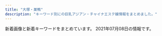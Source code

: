 ```yaml
---
title: "大塚・巣鴨"
description: "キーワード別にの巨乳アジアン・チャイナエステ嬢情報をまとめました。"
---
```


新着画像と新着キーワードをまとめています。
2021年07月08日の情報です。

<DmmAffiliateIns />
<KeywordTable
  shops={
    [
    {
        "station": "JR\u99d2\u8fbc\u99c5\u6771\u53e3",
        "img_links": [
            "http://arm-es.com/media/sites/13/2021/02/r1-1.jpg",
            "http://arm-es.com/media/sites/13/2021/03/1616658266-9AFA83A6-DA81-4A53-8BB7-573D97A63C23.jpeg",
            "http://arm-es.com/media/sites/13/elementor/thumbs/1613538765-F562FBE7-D9D5-4A85-97B7-94AF100F9870-p2zdfc5no7l6u0mpugrrh7estz1rfzcbvcszv6b2cg.jpeg",
            "http://arm-es.com/media/sites/13/elementor/thumbs/1612941410-5-p2nc6dkpe7hnic39qqy6x9d191f82kitxforuwdz20.jpg",
            "http://arm-es.com/media/sites/13/elementor/thumbs/1623719718-2-p8ohgdye5w1igswx9b0t9ohujj7obbd4f70dqautgg.jpg",
            "http://arm-es.com/media/sites/13/2021/02/r2-1.jpg",
            "http://arm-es.com/media/sites/13/elementor/thumbs/1612941284-4-p2nc3351h2zivgvaybr7738yehmz4pgnh5hle19ku0.jpg",
            "http://arm-es.com/media/sites/13/elementor/thumbs/1612941267-3-p2nc2n5s8wdne3iijmujipa4axtqhup7qyec8bx9rs.jpg",
            "http://arm-es.com/media/sites/13/elementor/thumbs/1615907550-DE5AD401-0C44-4EC3-AB52-CB94A75B4D20-p4b3gedphkahsbf1rk9reb6hl6w950twbseooo34ps.jpeg",
            "http://arm-es.com/media/sites/13/elementor/thumbs/1612941234-1-p2nc1s54yg8g4orez3va4pcllv4rmf8vutn0pww1b4.jpg",
            "http://arm-es.com/media/sites/13/elementor/thumbs/1623076401-1-p8bivcvfbo69pdjd473zpuosrfmws3bi1m4vhxza1s.jpg",
            "http://arm-es.com/media/sites/13/2021/02/1613544003-c19.jpg",
            "http://arm-es.com/media/sites/13/elementor/thumbs/1612941250-2-p2nc276j0prrwq5q4xxvubba7e0huzxs0rb32mkypk.jpg",
            "http://arm-es.com/media/sites/13/elementor/thumbs/1612941234-1-p2nc1s53zd76qyrkkrfuqf3wp82mfua2movbe779h4.jpg",
            "http://arm-es.com/media/sites/13/elementor/thumbs/1620398909-1-p6tkxy0ltzgi90uyzgw6t8z0s28e1bsp25cklhd2g0.jpg",
            "http://arm-es.com/media/sites/13/elementor/thumbs/1619432795-1-p6a48o8wfryoxtz2upg7drb5sqdut37uwnb0df4h40.jpg",
            "http://arm-es.com/media/sites/13/elementor/thumbs/1612941358-6-p2nc50p3itmqqm29o5tlblp2d044yb4sepriwieg1k.jpg",
            "http://arm-es.com/media/sites/13/elementor/thumbs/1614830040-A4F263E2-84CF-4064-849B-5F1D3A8962B7-p3pdykoker7f35d9jk8yis75bexrtphuaa8gl2e10g.jpeg",
            "http://arm-es.com/media/sites/13/elementor/thumbs/1612941250-2-p2nc276jzst1ag5kjadb8ljz412n1kwl8w2sec9qjk.jpg",
            "http://arm-es.com/media/sites/13/2021/02/1612779406-flash1.jpg",
            "http://arm-es.com/media/sites/13/elementor/thumbs/1612941267-3-p2nc2n5t7zewrticxz9ywzit7kvvofo0z361k1m1ls.jpg",
            "http://arm-es.com/media/sites/13/2021/03/1616658265-717B549D-EE02-4F25-9DF3-43649AB2785F.jpeg",
            "http://arm-es.com/media/sites/13/2021/02/1612779404-flash.jpg",
            "http://arm-es.com/media/sites/13/2021/02/1612776477-top.jpg",
            "http://arm-es.com/media/sites/13/2021/04/1624933712-2.jpg"
        ],
        "url": "http://arm-es.com/",
        "name": "\u30de\u30b7\u30e5\u30de\u30ed",
        "keywords": {}
    },
    {
        "keywords": {},
        "name": "Relax Luck",
        "url": "http://www.relax-luck.work/",
        "station": "JR\u5de3\u9d28\u99c5\u6b63\u9762\u53e3",
        "img_links": [
            "http://www.relax-luck.work/images/3.jpg",
            "http://www.relax-luck.work/images/interior_t.jpg",
            "http://www.relax-luck.work/images/rec1.jpg",
            "http://www.relax-luck.work/sp/images/sys.png",
            "http://www.relax-luck.work/sp/img/sizuka1.jpg",
            "http://www.relax-luck.work/sp/images/tel.png",
            "http://www.relax-luck.work/img/siori1.jpg",
            "http://www.relax-luck.work/img/miho1.jpg",
            "http://www.relax-luck.work/images/sm.jpg",
            "http://www.relax-luck.work/sp/img/miho2.jpg",
            "http://www.relax-luck.work/images/int1.png",
            "http://www.relax-luck.work/sp/images/news.jpg",
            "http://www.relax-luck.work/sp/staff/erika.jpg",
            "http://www.relax-luck.work/sp/staff/siori.jpg",
            "http://www.relax-luck.work/sp/images/staff_t.jpg",
            "http://www.relax-luck.work/sp/img/erika2.jpg",
            "http://www.relax-luck.work/sp/images/interior_t.jpg",
            "http://www.relax-luck.work/sp/images/int2.png",
            "http://www.relax-luck.work/img/sizuka1.jpg",
            "http://www.relax-luck.work/sp/images/int1.png",
            "http://www.relax-luck.work/sp/images/rec2.jpg",
            "http://www.relax-luck.work/sp/img/sizuka2.jpg",
            "http://www.relax-luck.work/images/2.jpg",
            "http://www.relax-luck.work/images/int2.png",
            "http://www.relax-luck.work/sp/menu/top.jpg",
            "http://www.relax-luck.work/img/sizuka2.jpg",
            "http://www.relax-luck.work/images/ac1.jpg",
            "http://www.relax-luck.work/images/1.jpg",
            "http://www.relax-luck.work/sp/images/footer.jpg",
            "http://www.relax-luck.work/sp/images/head.jpg",
            "http://www.relax-luck.work/sp/staff/miho.jpg",
            "http://www.relax-luck.work/images/ta.jpg",
            "http://www.relax-luck.work/images/staff_t.jpg",
            "http://www.relax-luck.work/images/4.jpg",
            "http://www.relax-luck.work/sp/images/ta.png",
            "http://www.relax-luck.work/sp/images/ac1.png",
            "http://www.relax-luck.work/sp/img/siori2.jpg",
            "http://www.relax-luck.work/img/miho2.jpg",
            "http://www.relax-luck.work/images/sys.png",
            "http://www.relax-luck.work/images/news_t.jpg",
            "http://www.relax-luck.work/sp/images/ac1.jpg",
            "http://www.relax-luck.work/sp/menu/staff.jpg",
            "http://www.relax-luck.work/images/head.jpg",
            "http://www.relax-luck.work/images/rec2.jpg",
            "http://www.relax-luck.work/img/erika2.jpg",
            "http://www.relax-luck.work/img/siori2.jpg",
            "http://www.relax-luck.work/sp/img/erika1.jpg",
            "http://www.relax-luck.work/sp/images/rec1.jpg",
            "http://www.relax-luck.work/sp/img/miho1.jpg",
            "http://www.relax-luck.work/img/erika1.jpg",
            "http://www.relax-luck.work/sp/staff/sizuka.jpg",
            "http://www.relax-luck.work/images/tr.jpg",
            "http://www.relax-luck.work/sp/img/siori1.jpg"
        ]
    },
    {
        "url": "http://koukou.ests.co/",
        "img_links": [],
        "keywords": {},
        "name": "\u3046\u3055\u304e",
        "station": "JR\u99d2\u8fbc\u99c5\u5317\u53e3"
    },
    {
        "keywords": {
            "92": 4,
            "D": 20,
            "F": 4,
            "87": 20
        },
        "url": "https://ootsuka-esthe.com/",
        "img_links": [
            "https://ootsuka-esthe.com/wp-content/uploads/2021/05/\u30d7\u30ec\u30bc\u30f3\u30c6\u30fc\u30b7\u30e7\u30f3\uff13-300x144.jpg",
            "https://ootsuka-esthe.com/wp-content/uploads/2021/05/c299901-225x300.jpg",
            "https://ootsuka-esthe.com/wp-content/uploads/2021/05/c99801-225x300.jpg",
            "https://ootsuka-esthe.com/wp-content/uploads/2021/05/c100001-225x300.jpg",
            "https://ootsuka-esthe.com/wp-content/uploads/2021/05/\u30d7\u30ec\u30bc\u30f3\u30c6\u30fc\u30b7\u30e7\u30f3\uff13-1-300x139.jpg",
            "https://ootsuka-esthe.com/wp-content/uploads/2021/05/\u30d7\u30ec\u30bc\u30f3\u30c6\u30fc\u30b7\u30e7\u30f3\uff12-300x139.jpg",
            "https://ootsuka-esthe.com/wp-content/uploads/2021/06/\u96fb\u8a71\u756a\u53f7TOP.jpg"
        ],
        "name": "\u611b",
        "station": "JR\u5927\u585a\u99c5\u5317\u53e3"
    },
    {
        "name": "\u7652\u51e6\uff5e\u30e6\u30c9\u30b3\u30ed\uff5e",
        "url": "http://relaxation.ebb.jp/",
        "img_links": [
            "http://relaxation.ebb.jp/2/uploadimg/1622415878.jpg",
            "http://relaxation.ebb.jp/2/uploadimg/1614080268.jpg",
            "http://relaxation.ebb.jp/int1.jpg",
            "http://relaxation.ebb.jp/int2.jpg",
            "http://relaxation.ebb.jp/2/uploadimg/1622445774.jpg",
            "http://relaxation.ebb.jp/2/uploadimg/1625038221.jpg",
            "http://relaxation.ebb.jp/2/uploadimg/1622415926.jpg",
            "http://relaxation.ebb.jp/2/uploadimg/1622958883.jpg",
            "http://relaxation.ebb.jp/2/uploadimg/1614080305.jpg",
            "http://relaxation.ebb.jp/2/uploadimg/1622415919.jpg",
            "http://relaxation.ebb.jp/2/uploadimg/1625038168.jpg",
            "http://relaxation.ebb.jp/2/uploadimg/1623304693.jpg",
            "http://relaxation.ebb.jp/dozdLZQPkhPUwC2.png",
            "http://relaxation.ebb.jp/2/uploadimg/1614080297.jpg",
            "http://relaxation.ebb.jp/vis_theptframe.png",
            "http://relaxation.ebb.jp/2/uploadimg/1622415787.jpg",
            "http://relaxation.ebb.jp/2/uploadimg/1622446106.jpg",
            "http://relaxation.ebb.jp/int3.jpg"
        ],
        "station": "JR\u99d2\u8fbc\u99c5\u5317\u53e3",
        "keywords": {
            "87": 12,
            "G": 24,
            "98": 12,
            "84": 24,
            "E": 12,
            "C": 24,
            "86": 12,
            "D": 24
        }
    },
    {
        "img_links": [
            "http://hi-msg.com/cocochi/images/slider/slide2.png",
            "http://hi-msg.com/cocochi/images/an_3_01.jpg",
            "http://hi-msg.com/cocochi/images/slider/slide1s.png",
            "http://hi-msg.com/cocochi/images/staff_images/st2.jpg",
            "http://hi-msg.com/cocochi/images/an_6_01.jpg",
            "http://hi-msg.com/cocochi/images/fbb.jpg",
            "http://hi-msg.com/cocochi/images/an_1_01.jpg",
            "http://hi-msg.com/cocochi/images/slider/slide1.png",
            "http://hi-msg.com/cocochi/images/index-1.jpg",
            "http://hi-msg.com/cocochi/images/staff_images/sl.png",
            "http://hi-msg.com/cocochi/images/r3.jpg",
            "http://hi-msg.com/cocochi/images/an_4_01.jpg",
            "http://hi-msg.com/cocochi/images/index-2.jpg",
            "http://hi-msg.com/cocochi/images/r1.jpg",
            "http://hi-msg.com/cocochi/images/index_01.jpg",
            "http://hi-msg.com/cocochi/images/an_3_02.jpg",
            "http://hi-msg.com/cocochi/images/an_6_02.jpg",
            "http://hi-msg.com/cocochi/images/an_1_02.jpg",
            "http://hi-msg.com/cocochi/images/slider/slide3.png",
            "http://hi-msg.com/cocochi/images/an_5_02.jpg",
            "http://hi-msg.com/cocochi/images/r2.jpg",
            "http://hi-msg.com/cocochi/images/slider/slide3s.png",
            "http://hi-msg.com/cocochi/images/slider/slide2s.png",
            "http://hi-msg.com/cocochi/images/sys1.jpg",
            "http://hi-msg.com/cocochi/images/r4.jpg",
            "http://hi-msg.com/cocochi/images/qr.jpg",
            "http://hi-msg.com/cocochi/images/staff_images/st3.jpg",
            "http://hi-msg.com/cocochi/images/an_5_01.jpg",
            "http://hi-msg.com/cocochi/images/eve.png",
            "http://hi-msg.com/cocochi/images/staff_images/st1.jpg",
            "http://hi-msg.com/cocochi/images/an_2_02.jpg",
            "http://hi-msg.com/cocochi/images/an_2_01.jpg",
            "http://hi-msg.com/cocochi/images/an_4_02.jpg"
        ],
        "station": "JR\u5927\u585a\u99c5\u5317\u53e3",
        "keywords": {
            "86": 14,
            "E": 7,
            "87": 7
        },
        "url": "http://hi-msg.com/cocochi/",
        "name": "COCOCHI"
    },
    {
        "keywords": {
            "D": 9,
            "C": 10
        },
        "station": "JR\u5927\u585a\u99c5\u5357\u53e3",
        "url": "http://alinse.xyz/",
        "img_links": [
            "http://alinse.xyz/uploads/210615/1-210615095409211.jpg",
            "http://alinse.xyz/uploads/210519/1-21051Z9520c53.jpg",
            "http://alinse.xyz/picture/1.jpg",
            "http://alinse.xyz/uploads/210602/1-2106021F242339.jpg",
            "http://alinse.xyz/uploads/210519/1-21051Z95402Q6.jpg",
            "http://alinse.xyz/picture/4.jpg",
            "http://alinse.xyz/uploads/210615/1-2106150956333I.jpg",
            "http://alinse.xyz/uploads/210519/1-21051Z95156419.jpg",
            "http://alinse.xyz/uploads/210519/1-21051Z95522101.jpg",
            "http://alinse.xyz/uploads/210615/1-210615095529140.jpg",
            "http://alinse.xyz/uploads/210519/1-21051Z954121X.jpg",
            "http://alinse.xyz/picture/call.png",
            "http://alinse.xyz/uploads/210602/1-2106021F30R25.jpg",
            "http://alinse.xyz/uploads/210615/1-210615095516132.jpg",
            "http://alinse.xyz/uploads/210602/1-2106021F0163M.jpg",
            "http://alinse.xyz/picture/tel.png",
            "http://alinse.xyz/uploads/210602/1-2106021F033349.jpg",
            "http://alinse.xyz/picture/top-img01.png",
            "http://alinse.xyz/picture/3.jpg",
            "http://alinse.xyz/uploads/210519/1-21051Z95534935.jpg",
            "http://alinse.xyz/uploads/210615/1-21061509564S23.jpg",
            "http://alinse.xyz/picture/2.jpg",
            "http://alinse.xyz/picture/top-img10.jpg",
            "http://alinse.xyz/uploads/210615/1-21061509535W17.jpg"
        ],
        "name": "\u304a\u304b\u3048\u308a"
    },
    {
        "keywords": {
            "F": 4,
            "\u30c0\u30a4\u30ca\u30de\u30a4\u30c8": 3,
            "\u30bb\u30af\u30b7\u30fc": 3,
            "D": 11
        },
        "url": "https://koi-relax.tokyo/",
        "name": "\u604b",
        "station": "JR\u5de3\u9d28\u99c5",
        "img_links": [
            "https://koi-relax.tokyo/wp-content/themes/este/img/3.jpg",
            "https://koi-relax.tokyo/wp-content/themes/este/img/top-img03.png",
            "https://koi-relax.tokyo/wp-content/uploads/2021/05/98726151.jpg",
            "https://koi-relax.tokyo/wp-content/themes/este/img/4.jpg",
            "https://koi-relax.tokyo/wp-content/themes/este/img/tel_header.png",
            "https://koi-relax.tokyo/wp-content/uploads/2021/03/ui2yt1fg.jpg",
            "https://koi-relax.tokyo/wp-content/themes/este/img/tel_footer.png",
            "https://koi-relax.tokyo/wp-content/uploads/2021/05/2187ty.jpg",
            "https://koi-relax.tokyo/wp-content/themes/este/img/top-img02b.png",
            "https://koi-relax.tokyo/wp-content/uploads/2021/03/987syatdf.jpg",
            "https://koi-relax.tokyo/wp-content/uploads/2021/03/iuygfas.jpg",
            "https://koi-relax.tokyo/wp-content/themes/este/img/top-img01a.png",
            "https://koi-relax.tokyo/wp-content/uploads/2021/05/90829716ty.jpg",
            "https://koi-relax.tokyo/wp-content/themes/este/img/2.jpg",
            "https://koi-relax.tokyo/wp-content/themes/este/img/1.jpg",
            "https://koi-relax.tokyo/wp-content/themes/este/img/top-img01b.png",
            "https://koi-relax.tokyo/wp-content/themes/este/img/call.png"
        ]
    },
    {
        "keywords": {
            "C": 7,
            "87": 3,
            "88": 3,
            "D": 1,
            "86": 1,
            "89": 1
        },
        "img_links": [
            "http://www.ko-story.com/css/main-staff03.jpg",
            "http://www.ko-story.com/css/top01-left01.png",
            "http://www.ko-story.com/css/staff/staff-0010-a.jpg",
            "http://www.ko-story.com/css/nav/nav-005.jpg",
            "http://www.ko-story.com/css/nav/nav-004.jpg",
            "http://www.ko-story.com/css/top01-left02.jpg",
            "http://www.ko-story.com/css/osusume-17a.jpg",
            "http://www.ko-story.com/css/tel01.png",
            "http://www.ko-story.com/css/nav/nav-002.jpg",
            "http://www.ko-story.com/css/staff/staff-0010-b.jpg",
            "http://www.ko-story.com/css/top01-left03.jpg",
            "http://www.ko-story.com/css/staff/staff-008-a.jpg",
            "http://www.ko-story.com/css/nav/nav-003.jpg",
            "http://www.ko-story.com/css/head-change.jpg",
            "http://www.ko-story.com/css/staff/staff-0005-b.jpg",
            "http://www.ko-story.com/css/nav/nav-001.jpg",
            "http://www.ko-story.com/css/staff/staff-06-b.jpg",
            "http://www.ko-story.com/css/osusume-016.jpg",
            "http://www.ko-story.com/css/osusume-0011.jpg",
            "http://www.ko-story.com/css/main-girl02.png",
            "http://www.ko-story.com/css/nav/nav-007.jpg",
            "http://www.ko-story.com/css/staff/staff-0005-a.jpg",
            "http://www.ko-story.com/css/staff/staff-06-a.jpg",
            "http://www.ko-story.com/css/staff/staff-008-b.jpg",
            "http://www.ko-story.com/css/main-staff01.jpg",
            "http://www.ko-story.com/css/nav/nav-006.jpg"
        ],
        "url": "http://www.ko-story.com/",
        "name": "\u30b9\u30c8\u30fc\u30ea\u30fc",
        "station": "JR\u99d2\u8fbc\u99c5\u5357\u53e3"
    },
    {
        "station": "JR\u5927\u585a\u99c5\u5357\u53e3",
        "url": "http://rin-este.info/",
        "img_links": [
            "http://rin-este.info/wp-content/themes/este/img/top-img01.png",
            "https://rin-este.info/wp-content/themes/este/img/tel_footer.png",
            "http://rin-este.info/wp-content/themes/este/img/1.jpg",
            "https://rin-este.info/wp-content/themes/este/img/top-img05.png",
            "https://rin-este.info/wp-content/uploads/2021/02/jsioaioasoai.jpg",
            "https://rin-este.info/wp-content/uploads/2021/02/0006.jpg",
            "https://rin-este.info/wp-content/themes/este/img/2.jpg",
            "https://rin-este.info/wp-content/themes/este/img/top-img02.png",
            "http://rin-este.info/wp-content/themes/este/img/tel_footer.png",
            "http://rin-este.info/wp-content/themes/este/img/top-img02.png",
            "https://rin-este.info/wp-content/themes/este/img/3.jpg",
            "https://rin-este.info/wp-content/uploads/2021/02/shaujsialskas.jpg",
            "https://rin-este.info/wp-content/themes/este/img/top-img03.png",
            "https://rin-este.info/wp-content/uploads/2021/02/3sjaioaoisaas.jpg",
            "https://rin-este.info/wp-content/themes/este/img/top-img04.png",
            "https://rin-este.info/wp-content/themes/este/img/1.jpg",
            "https://rin-este.info/wp-content/themes/este/img/4.jpg",
            "http://rin-este.info/wp-content/themes/este/img/tel_header.png",
            "http://rin-este.info/wp-content/themes/este/img/2.jpg",
            "https://rin-este.info/wp-content/themes/este/img/tel_header.png",
            "http://rin-este.info/wp-content/themes/este/img/call.png",
            "https://rin-este.info/wp-content/themes/este/img/top-img01.png",
            "http://rin-este.info/wp-content/themes/este/img/top-img05.png",
            "https://rin-este.info/wp-content/uploads/2021/02/1saijojsaiosa.jpg",
            "http://rin-este.info/wp-content/themes/este/img/3.jpg",
            "http://rin-este.info/wp-content/themes/este/img/top-img04.png",
            "https://rin-este.info/wp-content/uploads/2021/02/sajioaioaa1.jpg",
            "https://rin-este.info/wp-content/uploads/2021/02/00002101021.jpg",
            "http://rin-este.info/wp-content/themes/este/img/4.jpg",
            "https://rin-este.info/wp-content/uploads/2021/02/0000000000.jpg",
            "https://rin-este.info/wp-content/themes/este/img/call.png"
        ],
        "keywords": {
            "E": 14,
            "F": 4,
            "D": 20,
            "\u30bb\u30af\u30b7\u30fc": 2
        },
        "name": "\u51db\u82b1 \u308a\u3093\u304b"
    },
    {
        "img_links": [],
        "station": "JR\u99d2\u8fbc\u99c5\u5357\u53e3",
        "name": "\u7652\u3057\u306e\u68ee",
        "keywords": {},
        "url": "http://iyashinomori.oks.bz/"
    },
    {
        "station": "JR\u5927\u585a\u99c5\u5317\u53e3",
        "img_links": [],
        "name": "SAKURA \u30ea\u30e9\u30af\u30bc\u30fc\u30b7\u30e7\u30f3",
        "url": "https://sakura.aoaoeo.com/",
        "keywords": {}
    },
    {
        "url": "http://mermaid.tyo.ac/",
        "keywords": {
            "E": 6,
            "83": 6,
            "D": 42,
            "C": 30,
            "87": 6,
            "85": 18,
            "86": 24
        },
        "name": "RelaCute no.1\u30fb\u30ea\u30e9\u30ad\u30e5\u30fc\u30c8 no.1",
        "station": "\u897f\u5de3\u9d28\u99c5A3\u53e3",
        "img_links": [
            "http://mermaid.tyo.ac/photos/sites/9/2020/07/2020070504013943.jpg",
            "http://mermaid.tyo.ac/photos/sites/9/2020/07/2020070504013051.jpg",
            "http://mermaid.tyo.ac/images/room1.jpg",
            "http://mermaid.tyo.ac/images/themes/blue/r3.jpg",
            "http://mermaid.tyo.ac/images/themes/blue/s_staff.png",
            "http://mermaid.tyo.ac/images/themes/blue/s_pickup.png",
            "http://mermaid.tyo.ac/photos/sites/9/2020/07/2020070504014544.jpg",
            "http://mermaid.tyo.ac/images/themes/blue/s_news.png",
            "http://mermaid.tyo.ac/photos/sites/9/2020/07/2020070504013841.jpg",
            "http://mermaid.tyo.ac/images/themes/blue/no2.png",
            "http://mermaid.tyo.ac/images/themes/blue/line.png",
            "http://mermaid.tyo.ac/photos/sites/9/2020/07/2020070504013113.jpg",
            "http://mermaid.tyo.ac/photos/sites/9/2020/07/2020070504012720.jpg",
            "http://mermaid.tyo.ac/photos/sites/9/2020/07/2020070504014156.jpg",
            "http://mermaid.tyo.ac/images/room4.jpg",
            "http://mermaid.tyo.ac/photos/sites/9/2021/04/2021040810220626.jpg",
            "http://mermaid.tyo.ac/photos/sites/9/2020/07/2020070504013427.jpg",
            "http://mermaid.tyo.ac/photos/sites/9/2021/04/2021040810545454.jpg",
            "http://mermaid.tyo.ac/photos/sites/9/2020/07/2020070504012584.jpg",
            "http://mermaid.tyo.ac/photos/sites/9/2021/04/2021040810221422.jpg",
            "http://mermaid.tyo.ac/photos/sites/9/2021/04/2021040810550977.jpg",
            "http://mermaid.tyo.ac/photos/sites/9/2020/07/2020070504013325.jpg",
            "http://mermaid.tyo.ac/photos/sites/9/2021/04/2021040810222247.jpg",
            "http://mermaid.tyo.ac/photos/sites/9/2020/07/2020070504012859.jpg",
            "http://mermaid.tyo.ac/photos/sites/9/2020/07/202007050401371.jpg",
            "http://mermaid.tyo.ac/images/themes/blue/s_zysx.png",
            "http://mermaid.tyo.ac/photos/sites/9/2020/07/202007050401424.jpg",
            "http://mermaid.tyo.ac/images/themes/blue/s_link.png",
            "http://mermaid.tyo.ac/images/room3.jpg",
            "http://mermaid.tyo.ac/photos/sites/9/2020/07/2020070504013573.jpg",
            "http://mermaid.tyo.ac/photos/sites/9/2020/07/2020070504014471.jpg",
            "http://mermaid.tyo.ac/photos/sites/9/2021/04/2021040810223118.jpg",
            "http://mermaid.tyo.ac/photos/sites/9/2021/04/2021040810550096.jpg",
            "http://mermaid.tyo.ac/images/themes/blue/s_newface.png",
            "http://mermaid.tyo.ac/images/room2.jpg",
            "http://mermaid.tyo.ac/images/themes/blue/no1.png",
            "http://mermaid.tyo.ac/images/themes/blue/s_ranking.png",
            "http://mermaid.tyo.ac/photos/sites/9/2020/07/2020070504014629.jpg",
            "http://mermaid.tyo.ac/images/themes/blue/mobile.jpg"
        ]
    },
    {
        "img_links": [
            "http://www.tiyoya.work/images/head.jpg",
            "http://www.tiyoya.work/images/news.jpg",
            "http://www.tiyoya.work/images/int1.png",
            "http://www.tiyoya.work/img/aya1.jpg",
            "http://www.tiyoya.work/images/tg.jpg",
            "http://www.tiyoya.work/img/momo1.jpg",
            "http://www.tiyoya.work/images/interior_t.jpg",
            "http://www.tiyoya.work/staff/momo.jpg",
            "http://www.tiyoya.work/images/rec2.jpg",
            "http://www.tiyoya.work/staff/sakura.jpg",
            "http://www.tiyoya.work/staff/aya.jpg",
            "http://www.tiyoya.work/images/sys.png",
            "http://www.tiyoya.work/images/staff_t.jpg",
            "http://www.tiyoya.work/images/int2.png",
            "http://www.tiyoya.work/img/sakura1.jpg"
        ],
        "name": "\u5343\u4ee3\u5bb6",
        "keywords": {},
        "url": "http://www.tiyoya.work/",
        "station": "\u5de3\u9d28\u99c5A3\u51fa\u53e3"
    },
    {
        "url": "https://townnet.ne.jp/myondon/",
        "img_links": [
            "https://townnet.ne.jp/myondon/img/img_02.jpg",
            "https://townnet.ne.jp/myondon/top/staff/img/mari.jpg",
            "https://townnet.ne.jp/myondon/top/view/img/s_03.jpg",
            "https://townnet.ne.jp/myondon/top/system/img/price.jpg",
            "https://townnet.ne.jp/myondon/top/view/img/s_06.jpg",
            "https://townnet.ne.jp/myondon/top/staff/img/kaori_1.jpg",
            "https://townnet.ne.jp/myondon/top/img/information.jpg",
            "https://townnet.ne.jp/myondon/top/system/img/net.jpg",
            "https://townnet.ne.jp/myondon/top/staff/img/hal.jpg",
            "https://townnet.ne.jp/myondon/top/view/img/v_08.jpg",
            "https://townnet.ne.jp/myondon/top/view/img/s_10.jpg",
            "https://townnet.ne.jp/myondon/top/view/img/s_05.jpg",
            "https://townnet.ne.jp/myondon/top/staff/img/bb.jpg",
            "https://townnet.ne.jp/myondon/top/view/img/s_04.jpg",
            "https://townnet.ne.jp/myondon/top/staff/img/momo.jpg",
            "https://townnet.ne.jp/myondon/top/view/img/v_05.jpg",
            "https://townnet.ne.jp/myondon/top/img/net1.jpg",
            "https://townnet.ne.jp/myondon/top/staff/img/aya.jpg",
            "https://townnet.ne.jp/myondon/top/view/img/s_12.jpg",
            "https://townnet.ne.jp/myondon/top/staff/img/kaori.jpg",
            "https://townnet.ne.jp/myondon/top/view/img/s_09.jpg",
            "https://townnet.ne.jp/myondon/top/view/img/v_04.jpg",
            "https://townnet.ne.jp/myondon/top/view/img/v_07.jpg",
            "https://townnet.ne.jp/myondon/top/view/img/v_02.jpg",
            "https://townnet.ne.jp/myondon/top/view/img/v_06.jpg",
            "https://townnet.ne.jp/myondon/top/view/img/v_03.jpg",
            "https://townnet.ne.jp/myondon/top/view/img/s_07.jpg",
            "https://townnet.ne.jp/myondon/top/staff/img/g_6576.jpg",
            "https://townnet.ne.jp/myondon/top/view/img/s_08.jpg",
            "https://townnet.ne.jp/myondon/top/view/img/s_11.jpg",
            "https://townnet.ne.jp/myondon/top/view/img/v_01.jpg",
            "https://townnet.ne.jp/myondon/top/view/img/s_02.jpg",
            "https://townnet.ne.jp/myondon/top/access/img/kanban.jpg",
            "https://townnet.ne.jp/myondon/top/view/img/s_01.jpg"
        ],
        "keywords": {},
        "station": "JR\u5927\u585a\u99c5\u5317\u53e3",
        "name": "\u660e\u6d1e"
    },
    {
        "url": "http://relax-orange.work/",
        "station": "JR\u5de3\u9d28\u99c5\u5317\u53e3",
        "img_links": [
            "http://relax-orange.work/img/st2.jpg",
            "http://relax-orange.work/img/st5.jpg",
            "http://relax-orange.work/img/m40.png",
            "http://relax-orange.work/img/st3.jpg",
            "http://relax-orange.work/i/img/kanban.jpg",
            "http://relax-orange.work/i/img/acc.jpg",
            "http://relax-orange.work/img/s5.jpg",
            "http://relax-orange.work/img/m6.png",
            "http://relax-orange.work/img/m20.png",
            "http://relax-orange.work/i/img/sta5.jpg",
            "http://relax-orange.work/img/s2.jpg",
            "http://relax-orange.work/i/img/s3.jpg",
            "http://relax-orange.work/i/img/s1.jpg",
            "http://relax-orange.work/img/mobile-botton-0.png",
            "http://relax-orange.work/img/m1.png",
            "http://relax-orange.work/i/img/r4.jpg",
            "http://relax-orange.work/img/m4.png",
            "http://relax-orange.work/img/st1.jpg",
            "http://relax-orange.work/img/sta3.jpg",
            "http://relax-orange.work/img/sta2.jpg",
            "http://relax-orange.work/i/img/r1.jpg",
            "http://relax-orange.work/img/s3.jpg",
            "http://relax-orange.work/img/kanban.jpg",
            "http://relax-orange.work/img/nos.jpg",
            "http://relax-orange.work/i/img/s2.jpg",
            "http://relax-orange.work/img/m60.png",
            "http://relax-orange.work/img/m3.png",
            "http://relax-orange.work/img/m50.png",
            "http://relax-orange.work/img/m30.png",
            "http://relax-orange.work/img/m5.png",
            "http://relax-orange.work/i/img/r3.jpg",
            "http://relax-orange.work/i/img/s5.jpg",
            "http://relax-orange.work/img/sta5.jpg",
            "http://relax-orange.work/img/sta1.jpg",
            "http://relax-orange.work/img/s1.jpg",
            "http://relax-orange.work/i/img/r2.jpg",
            "http://relax-orange.work/img/m2.png"
        ],
        "name": "\u30aa\u30ec\u30f3\u30b8",
        "keywords": {
            "E": 3,
            "87": 3,
            "85": 3,
            "C": 14,
            "88": 3,
            "86": 4,
            "D": 4
        }
    },
    {
        "url": "http://rinpa-awa.info/",
        "img_links": [],
        "name": "\u99a8-\u304b\u304a\u308a-",
        "keywords": {},
        "station": "JR\u5927\u585a\u99c5\u5317\u53e3"
    },
    {
        "name": "\u3066\u3082\u307f\u3084",
        "url": "http://ko-relax.info/",
        "img_links": [],
        "station": "JR\u99d2\u8fbc\u99c5\u6771\u53e3",
        "keywords": {}
    }
]
}
/>
<DmmAffiliateScript />
